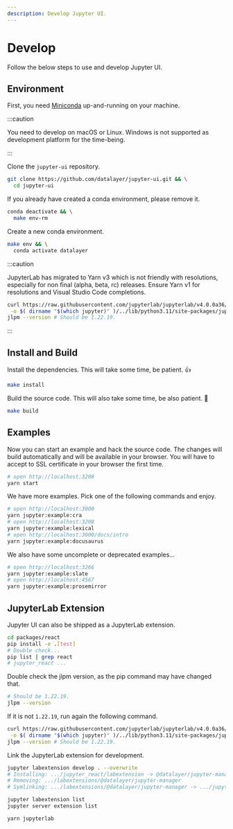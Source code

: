 ```yaml
---
description: Develop Jupyter UI.
---
```


# Develop

Follow the below steps to use and develop Jupyter UI.

## Environment

First, you need [Miniconda](https://docs.conda.io/en/latest/miniconda.html) up-and-running on your machine.

:::caution

You need to develop on macOS or Linux. Windows is not supported as development platform for the time-being.

:::

Clone the `jupyter-ui` repository.

```bash
git clone https://github.com/datalayer/jupyter-ui.git && \
  cd jupyter-ui
```

If you already have created a conda environment, please remove it.

```bash
conda deactivate && \
  make env-rm
```

Create a new conda environment.

```bash
make env && \
  conda activate datalayer
```

:::caution

JupyterLab has migrated to Yarn v3 which is not friendly with resolutions, especially for non final (alpha, beta, rc) releases. Ensure Yarn v1 for resolutions and Visual Studio Code completions.

```bash
curl https://raw.githubusercontent.com/jupyterlab/jupyterlab/v4.0.0a36/jupyterlab/staging/yarn.js \
 -o $( dirname "$(which jupyter)" )/../lib/python3.11/site-packages/jupyterlab/staging/yarn.js
jlpm --version # Should be 1.22.19.
```

:::

## Install and Build

Install the dependencies. This will take some time, be patient. 👍

```bash
make install
```

Build the source code. This will also take some time, be also patient. 🙂

```bash
make build
```

## Examples

Now you can start an example and hack the source code. The changes will build automatically and will be available in your browser. You will have to accept to SSL certificate in your browser the first time.

```bash
# open http://localhost:3208
yarn start
```

We have more examples. Pick one of the following commands and enjoy.

```bash
# open http://localhost:3000
yarn jupyter:example:cra
# open http://localhost:3208
yarn jupyter:example:lexical
# open http://localhost:3000/docs/intro
yarn jupyter:example:docusaurus
```

We also have some uncomplete or deprecated examples...

```bash
# open http://localhost:3266
yarn jupyter:example:slate
# open http://localhost:4567
yarn jupyter:example:prosemirror
```

## JupyterLab Extension

Jupyter UI can also be shipped as a JupyterLab extension.

```bash
cd packages/react
pip install -e .[test]
# Double check...
pip list | grep react
# jupyter_react ...
```

Double check the jlpm version, as the pip command may have changed that.

```bash
# Should be 1.22.19.
jlpm --version
```

If it is not `1.22.19`, run again the following command.

```bash
curl https://raw.githubusercontent.com/jupyterlab/jupyterlab/v4.0.0a36/jupyterlab/staging/yarn.js \
 -o $( dirname "$(which jupyter)" )/../lib/python3.11/site-packages/jupyterlab/staging/yarn.js
jlpm --version # Should be 1.22.19.
```

Link the JupyterLab extension for development.

```bash
jupyter labextension develop . --overwrite
# Installing: .../jupyter_react/labextension -> @datalayer/jupyter-manager
# Removing: .../labextensions/@datalayer/jupyter-manager
# Symlinking: .../labextensions/@datalayer/jupyter-manager -> .../jupyter_react/labextension
```

```bash
jupyter labextension list
jupyter server extension list
```

```bash
yarn jupyterlab
```
